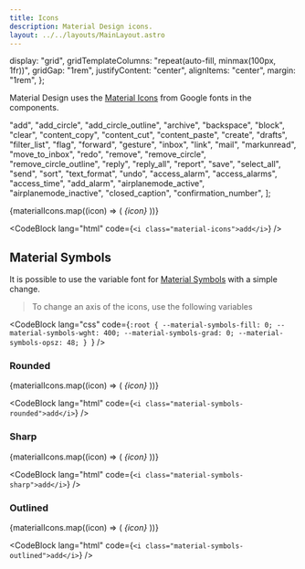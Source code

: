 ```yaml
---
title: Icons
description: Material Design icons.
layout: ../../layouts/MainLayout.astro
---
```


  display: "grid",
  gridTemplateColumns: "repeat(auto-fill, minmax(100px, 1fr))",
  gridGap: "1rem",
  justifyContent: "center",
  alignItems: "center",
  margin: "1rem",
};

Material Design uses the [Material Icons](https://fonts.google.com/icons) from Google fonts in the components.

  "add",
  "add_circle",
  "add_circle_outline",
  "archive",
  "backspace",
  "block",
  "clear",
  "content_copy",
  "content_cut",
  "content_paste",
  "create",
  "drafts",
  "filter_list",
  "flag",
  "forward",
  "gesture",
  "inbox",
  "link",
  "mail",
  "markunread",
  "move_to_inbox",
  "redo",
  "remove",
  "remove_circle",
  "remove_circle_outline",
  "reply",
  "reply_all",
  "report",
  "save",
  "select_all",
  "send",
  "sort",
  "text_format",
  "undo",
  "access_alarm",
  "access_alarms",
  "access_time",
  "add_alarm",
  "airplanemode_active",
  "airplanemode_inactive",
  "closed_caption",
  "confirmation_number",
];

<div class="pad-v" style={iconGridStyle}>
  {materialIcons.map((icon) => (
    <i class="material-icons">{icon}</i>
  ))}
</div>

<CodeBlock lang="html" code={`<i class="material-icons">add</i>`} />

## Material Symbols

It is possible to use the variable font for [Material Symbols](https://developers.google.com/fonts/docs/material_symbols) with a simple change.

> To change an axis of the icons, use the following variables

<CodeBlock
  lang="css"
  code={`:root {
    --material-symbols-fill: 0;
    --material-symbols-wght: 400;
    --material-symbols-grad: 0;
    --material-symbols-opsz: 48;
}
`}
/>

### Rounded

<div class="pad-v" style={iconGridStyle}>
  {materialIcons.map((icon) => (
    <i class="material-symbols-rounded">{icon}</i>
  ))}
</div>

<CodeBlock lang="html" code={`<i class="material-symbols-rounded">add</i>`} />

### Sharp

<div class="pad-v" style={iconGridStyle}>
  {materialIcons.map((icon) => (
    <i class="material-symbols-sharp">{icon}</i>
  ))}
</div>

<CodeBlock lang="html" code={`<i class="material-symbols-sharp">add</i>`} />

### Outlined

<div class="pad-v" style={iconGridStyle}>
  {materialIcons.map((icon) => (
    <i class="material-symbols-outlined">{icon}</i>
  ))}
</div>

<CodeBlock lang="html" code={`<i class="material-symbols-outlined">add</i>`} />
